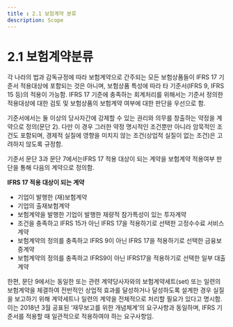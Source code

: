 ```yaml
---
title : 2.1 보험계약 분류  
description: Scope
---
```


# 2.1 보험계약분류

각 나라의 법과 감독규정에 따라 보험계약으로 간주되는 모든 보험상품들이 IFRS 17 기준서 적용대상에 포함되는 것은 아니며, 보험상품 특성에 따라 타 기준서(IFRS 9, IFRS 15 등)의 적용이 가능함. IFRS 17 기준에 충족하는 회계처리를 위해서는 기준서 정의한 적용대상에 대한 검토 및 보험상품의 보험계약 여부에 대한 판단을 우선으로 함.

기준서에서는 둘 이상의 당사자간에 강제할 수 있는 권리와 의무를 창출하는 약정을 계약으로 정의(문단 2). 다만 이 경우 그러한 약정 명시적인 조건뿐만 아니라 암묵적인 조건도 포함되며, 경제적 실질에 영향을 미치지 않는 조건(상업적 실질이 없는 조건)은 고려하지 않도록 규정함.

기준서 문단 3과 문단 7에서는IFRS 17 적용 대상이 되는 계약을 보험계약 적용여부 판단을 통해 다음의 계약으로 정의함.

<Callout type="info" emoji="">

**IFRS 17 적용 대상이 되는 계약**

* 기업이 발행한 (재)보험계약
* 기업의 출재보험계약&#x20;
* 보험계약을 발행한 기업이 발행한 재량적 참가특성이 있는 투자계약 &#x20;
* 조건을 충족하고 IFRS 15가 아닌 IFRS 17을 적용하기로 선택한 고정수수료 서비스계약
* 보험계약의 정의를 충족하고 IFRS 9이 아닌 IFRS 17을 적용하기로 선택한 금융보증계약
* 보험계약의 정의를 충족하고 IFRS9이 아닌 IFRS17을 적용하기로 선택한 일부 대출계약&#x20;

</Callout>

한편, 문단 9에서는 동일한 또는 관련 계약당사자와의 보험계약세트(set) 또는 일련의 보험계약을 체결하여 전반적인 상업적 효과를 달성하거나 달성하도록 설계한 경우 실질을 보고하기 위해 계약세트나 일련의 계약을 전체적으로 처리할 필요가 있다고 명시함. 이는 2018년 3월 공표된 ‘재무보고를 위한 개념체계’의 요구사항과 동일하며, IFRS 기준서를 적용할 때 일관적으로 적용하여야 하는 요구사항임.
